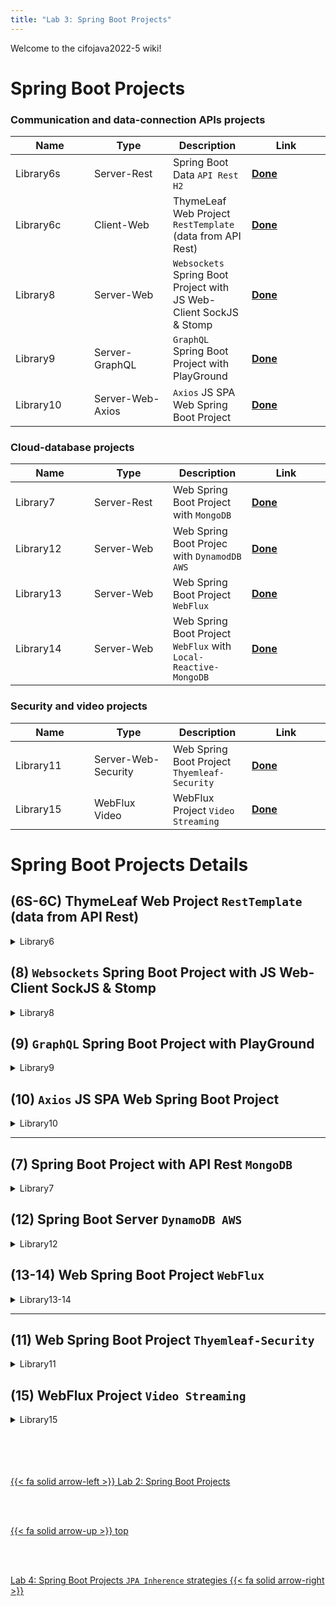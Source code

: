 ```yaml
---
title: "Lab 3: Spring Boot Projects"
---
```


Welcome to the cifojava2022-5 wiki!

# Spring Boot Projects

### Communication and data-connection APIs projects

| Name | Type | Description | Link |
| ------------- | ------------- | ------------- | -------------
|  Library6s  | Server-Rest |Spring Boot Data `API Rest H2` | **[Done](https://github.com/AlbertProfe/cifojava2022-5/tree/main/library6server)** |
|  Library6c  | Client-Web | ThymeLeaf Web Project `RestTemplate` (data from API Rest) | **[Done](https://github.com/AlbertProfe/cifojava2022-5/tree/main/library6client)** |
|  Library8  | Server-Web | `Websockets` Spring Boot Project with JS Web-Client SockJS & Stomp | **[Done](https://github.com/AlbertProfe/cifojava2022-5/tree/e3b3dc74bf7368c4228bcee4f9e706ac11a30fd1/library8)** |
|  Library9  | Server-GraphQL | `GraphQL` Spring Boot Project with PlayGround | **[Done](https://github.com/AlbertProfe/cifojava2022-5/tree/main/library9)** |
|  Library10  | Server-Web-Axios | `Axios` JS SPA Web Spring Boot Project | **[Done](https://github.com/AlbertProfe/cifojava2022-5/tree/5f9f34909c26c6b5c5b4866ee59c3a450a3d9895/library10)** |

### Cloud-database projects

| Name | Type | Description | Link |
| ------------- | ------------- | ------------- | -------------
|  Library7  | Server-Rest | Web Spring Boot Project with `MongoDB`  | **[Done](https://github.com/AlbertProfe/cifojava2022-5/tree/main/library7)** |
|  Library12  | Server-Web | Web Spring Boot Projec with `DynamodDB AWS` | **[Done](https://github.com/AlbertProfe/cifojava2022-5/tree/7934e2e8e9de9250c17cbb38d5911e37e8ce5eca/library12)** |
|  Library13  | Server-Web | Web Spring Boot Project `WebFlux` | **[Done](https://github.com/AlbertProfe/cifojava2022-5/tree/main/library13)** |
|  Library14  | Server-Web | Web Spring Boot Project `WebFlux` with `Local-Reactive-MongoDB` | **[Done](https://github.com/AlbertProfe/cifojava2022-5/tree/main/library14)** |

### Security and video projects

| Name | Type | Description | Link |
| ------------- | ------------- | ------------- | -------------
|  Library11  | Server-Web-Security | Web Spring Boot Project `Thyemleaf-Security` | **[Done](https://github.com/AlbertProfe/cifojava2022-5/tree/main/library11)** |
|  Library15  | WebFlux Video | WebFlux Project `Video Streaming` | **[Done](https://github.com/AlbertProfe/cifojava2022-5/tree/main/library15)** |

# Spring Boot Projects Details
  
## (6S-6C) ThymeLeaf Web Project `RestTemplate` (data from API Rest)

<details>
<summary>Library6</summary>

- Base project:
  - Library1 > Library6server
  - library5 > library6server
  - Templates html Thymeleaf
  - @Controller and @RestController
  - @Service: RestTemplate

</details>  

## (8) `Websockets` Spring Boot Project with JS Web-Client SockJS & Stomp

<details>
<summary>Library8</summary>

- Base project:
  - Library3
  - WebSocket
  - STOMP Web-Client JS

</details>

## (9) `GraphQL` Spring Boot Project with PlayGround

<details>
<summary>Library9</summary>

- Base project:
  - Library3
  - GraphQL

</details>

## (10) `Axios` JS SPA Web Spring Boot Project

<details>
<summary>Library10</summary>

- Base project:
  - Library5
  - Axios JS
  - SPA

</details>

***

## (7) Spring Boot Project with API Rest `MongoDB`

<details>
<summary>Library7</summary>

- Base project:
  - Library3
  - MongoCrud
  - @RestController

</details>

## (12) Spring Boot Server `DynamoDB AWS`

<details>
<summary>Library12</summary>

- Base project:
  - Library5
  - Cloud DynamoDB AWS

</details>

## (13-14) Web Spring Boot Project `WebFlux`

<details>
<summary>Library13-14</summary>

- Base project:
  - Library5
  - WebFlux

</details>

***

## (11) Web Spring Boot Project `Thyemleaf-Security`

<details>
<summary>Library11</summary>

- Base project:
  - Library5
  - Security

</details>

## (15) WebFlux Project `Video Streaming`

<details>
<summary>Library15</summary>

- Base project:
  - Library5
  - Video Streaming

</details>
<!--- navLinks -->
<br><br>
<div class=row>
<br>
<div class='column left previous'>
<br>
[{{< fa solid arrow-left >}} Lab 2: Spring Boot Projects](/springboot/sblab2.qmd)
<br>
</div>
<br>
<div class='column center'>
<br>
[{{< fa solid arrow-up >}} top](#top)
<br>
</div>
<br>
<div class='column right next'>
<br>
[Lab 4: Spring Boot Projects `JPA Inherence` strategies  {{< fa solid arrow-right >}}](/springboot/sblab4.qmd)
<br>
</div>
<br>
</div>
